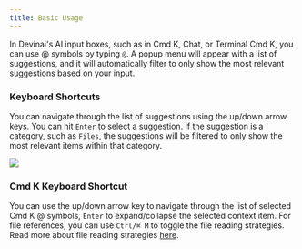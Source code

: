 ```yaml
---
title: Basic Usage
---
```


In Devinai's AI input boxes, such as in Cmd K, Chat, or Terminal Cmd K, you can use @ symbols by typing `@`. A popup menu will appear with a list of suggestions,
and it will automatically filter to only show the most relevant suggestions based on your input.

### Keyboard Shortcuts

You can navigate through the list of suggestions using the up/down arrow keys. You can hit `Enter` to select a suggestion. If the suggestion is a category, such as `Files`,
the suggestions will be filtered to only show the most relevant items within that category.

<Frame>
    <img src="/images/context/@-symbols-basics.png" />
</Frame>

### Cmd K Keyboard Shortcut

You can use the up/down arrow key to navigate through the list of selected Cmd K @ symbols, `Enter` to expand/collapse the selected context item. For file references, you can use
`Ctrl/⌘ M` to toggle the file reading strategies. Read more about file reading strategies [here](/context/@-symbols/@-files#cmd-k-chunking-strategy).
